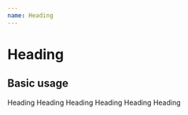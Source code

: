 ```yaml
---
name: Heading
---
```




# Heading

<PropsTable of={Heading} />

## Basic usage

<Playground>
  <Heading is="h1">
    Heading
  </Heading>
  <Heading is="h2">
    Heading
  </Heading>
  <Heading is="h3">
    Heading
  </Heading>
  <Heading is="h4">
    Heading
  </Heading>
  <Heading is="h5">
    Heading
  </Heading>
  <Heading is="h6">
    Heading
  </Heading>
</Playground>